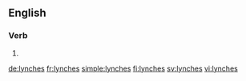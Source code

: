 ==English==

===Verb===
{{head|en|verb form}}

# {{en-third-person singular of|lynch}}

[[de:lynches]]
[[fr:lynches]]
[[simple:lynches]]
[[fi:lynches]]
[[sv:lynches]]
[[vi:lynches]]